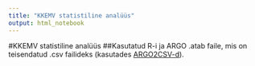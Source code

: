 ```yaml
---
title: "KKEMV statistiline analüüs"
output: html_notebook
---
```


#KKEMV statistiline analüüs
##Kasutatud R-i ja ARGO .atab faile, mis on teisendatud .csv failideks (kasutades [ARGO2CSV-d]("https://carlmartinkeerberg.github.io/WebSite/argo2csv.html")).